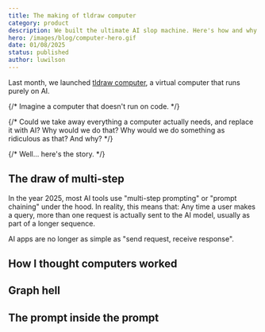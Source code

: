 ```yaml
---
title: The making of tldraw computer
category: product
description: We built the ultimate AI slop machine. Here's how and why we did it.
hero: /images/blog/computer-hero.gif
date: 01/08/2025
status: published
author: luwilson
---
```


Last month, we launched [tldraw computer](https://tldraw.computer), a virtual computer that runs purely on AI.

{/* Imagine a computer that doesn't run on code. */}

{/* Could we take away everything a computer actually needs, and replace it with AI? Why would we do that? Why would we do something as ridiculous as that? And why? */}

{/* Well... here's the story. */}

## The draw of multi-step

In the year 2025, most AI tools use "multi-step prompting" or "prompt chaining" under the hood. In reality, this means that: Any time a user makes a query, more than one request is actually sent to the AI model, usually as part of a longer sequence.

AI apps are no longer as simple as "send request, receive response".

## How I thought computers worked

## Graph hell

## The prompt inside the prompt
